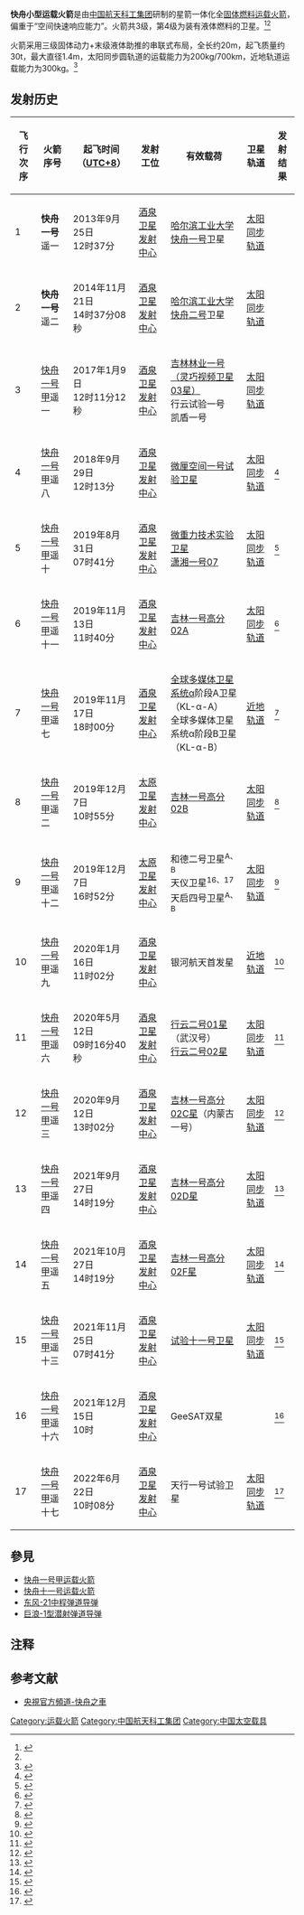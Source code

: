 {{Infobox rocket
<!----基本參數(必須)---->
|name           =  快舟小型运载火箭
|function       =  响应快速发射任务的[[运载火箭|运载火箭]]
|manufacturer   =  [[中国航天科工集团|中国航天科工集团]]
|country-origin =  {{PRC}}
<!----外型及質量參數 (必須)---->
|stages   =  3
|height = {{convert|19.4|m|abbr=on}}<ref name=csf-kz11>{{cite web|url=https://www.chinaspaceflight.com/rocket/KZ-11/KZ-11.html|title=快舟十一号小型固体运载火箭(KZ-11)：推迟到2018年首飞|language=zh|trans-title=Kuaizhou 11 small solid launch vehicle (KZ-11): First flight planned for 2018|date=October 30, 2017|access-date=March 10, 2018|archive-date=2018-07-27|archive-url=https://web.archive.org/web/20180727145721/https://www.chinaspaceflight.com/rocket/KZ-11/KZ-11.html|dead-url=no}}</ref>
|diameter = {{convert|1.4|m|abbr=on}}<ref name=csf-kz11/>
|mass =  {{convert|30|t|abbr=on}}
|capacities = 
  {{Infobox rocket/payload
  |location =  [[太阳同步轨道|SSO]] - 500km
  |kilos    =  {{convert|430|kg|abbr=on}}
  }}
<!----Launch history (必須)---->
|status   =  <!--現在狀態(如退役、現役等)，必須-->
|sites    =  [[酒泉卫星发射中心|酒泉卫星发射中心]]
|launches =  '''快舟一号'''：2次<br />'''[[快舟一号甲|快舟一号甲]]'''：15次<br />'''总计'''：17次
|success  =  '''快舟一号'''：2次<br />'''[[快舟一号甲|快舟一号甲]]'''：13次<br />'''总计'''：15次
|first    =  2013年9月25日
}}
'''快舟小型运载火箭'''是由[[中国航天科工集团|中国航天科工集团]]研制的星箭一体化全[[固体燃料|固体燃料]][[运载火箭|运载火箭]]，偏重于“空间快速响应能力”。火箭共3级，第4级为装有液体燃料的卫星。<ref name="casic">{{cite web|url=http://www.casic.com.cn/n103/n133/c2022698/content.html|title=“快舟”再显我国空间“快响”能力 采用星箭一体化技术成功发射快舟二号卫星 创我国航天发射最快记录|website=www.casic.com.cn|publisher=中国航天报|date=2014-11-24|accessdate=2015-08-25|archive-date=2019-06-09|archive-url=https://web.archive.org/web/20190609080820/http://www.casic.com.cn/n103/n133/c2022698/content.html|dead-url=no}}</ref><ref name="casic" />

火箭采用三级固体动力+末级液体助推的串联式布局，全长约20m，起飞质量约30t，最大直径1.4m，太阳同步圆轨道的运载能力为200kg/700km，近地轨道运载能力为300kg。<ref name="快舟一号甲">{{cite web|url=http://kuaixun.stcn.com/2017/0109/13009247.shtml#_cj|title=快舟一号甲成功发射“一箭三星” 开启商业航天新时代|website=www.stcn.com|publisher=证券时报网）|date=2017-01-09|accessdate=2017-01-09|archive-date=2019-06-09|archive-url=https://web.archive.org/web/20190609080817/http://kuaixun.stcn.com/2017/0109/13009247.shtml#_cj}}</ref>

== 发射历史 ==
{| class="wikitable sortable"
!飞行次序
!火箭序号
!起飞时间（[[UTC+8|UTC+8]]）
!发射工位
!有效载荷
!卫星轨道
!发射结果
|-
|1
|'''快舟一号'''遥一
|2013年9月25日<br />12时37分
|[[酒泉卫星发射中心|酒泉卫星发射中心]]
|[[哈尔滨工业大学|哈尔滨工业大学]]<br />[[快舟一号|快舟一号]]卫星
|[[太阳同步轨道|太阳同步轨道]]
|{{Yes|成功}}
|-
|2
|'''快舟一号'''遥二
|2014年11月21日<br />14时37分08秒
|[[酒泉卫星发射中心|酒泉卫星发射中心]]
|[[哈尔滨工业大学|哈尔滨工业大学]]<br />[[快舟二号|快舟二号]]卫星
|[[太阳同步轨道|太阳同步轨道]]
|{{Yes|成功}}
|-
|3
|[[快舟一号甲|快舟一号甲]]遥一
|2017年1月9日<br /> 12时11分12秒
|[[酒泉卫星发射中心|酒泉卫星发射中心]]
|[[吉林一号|吉林林业一号（灵巧视频卫星03星）]]<br />行云试验一号<br /> 凯盾一号
|[[太阳同步轨道|太阳同步轨道]]
|{{Yes|成功}}
|-
|4
|[[快舟一号甲|快舟一号甲]]遥八
|2018年9月29日<br>12时13分
|[[酒泉卫星发射中心|酒泉卫星发射中心]]
|[[微厘空间一号试验卫星|微厘空间一号试验卫星]]
|[[太阳同步轨道|太阳同步轨道]]
|{{yes|成功}}<ref>{{cite web |title=我国成功发射微厘空间一号试验卫星 |publisher=新华社 |date=2018-09-29 |url=http://www.xinhuanet.com/2018-09/29/c_129963479.htm |access-date=2019-03-10 |archive-date=2020-08-21 |archive-url=https://web.archive.org/web/20200821122906/http://www.xinhuanet.com/2018-09/29/c_129963479.htm |dead-url=no }}</ref>
|-
|5
|[[快舟一号甲|快舟一号甲]]遥十
|2019年8月31日<br>07时41分
|[[酒泉卫星发射中心|酒泉卫星发射中心]]
|[[微重力技术实验卫星|微重力技术实验卫星]]<br>[[潇湘一号07|潇湘一号07]]
|[[太阳同步轨道|太阳同步轨道]]
|{{yes|成功}}<ref>{{cite web |title=快舟一号甲运载火箭“一箭双星”发射成功 |publisher=新华社 |date=2019-08-31 |url=http://www.xinhuanet.com/politics/2019-08/31/c_1124944173.htm |accessdate=2019-08-31 |archive-date=2019-08-31 |archive-url=https://web.archive.org/web/20190831003630/http://www.xinhuanet.com/politics/2019-08/31/c_1124944173.htm |dead-url=no }}</ref>
|-
|6
|[[快舟一号甲|快舟一号甲]]遥十一
|2019年11月13日<br>11时40分{{NoteTag|本次发射与同日14时35分在[[太原卫星发射中心|太原卫星发射中心]]的[[长征六号运载火箭|长征六号运载火箭]]发射任务仅间隔175分钟，成为中国运载火箭发射史上发射时间间隔最短的两次发射任务。}}
|[[酒泉卫星发射中心|酒泉卫星发射中心]]
|[[吉林一号|吉林一号高分02A]]
|[[太阳同步轨道|太阳同步轨道]]
|{{yes|成功}}<ref>{{cite web |title=我国成功发射“吉林一号”高分02A卫星 |publisher=中国政府网 |date=2019-11-13 |url=http://www.gov.cn/xinwen/2019-11/13/content_5451619.htm |access-date=2019-11-13 |archive-date=2020-08-21 |archive-url=https://web.archive.org/web/20200821115253/http://www.gov.cn/xinwen/2019-11/13/content_5451619.htm |dead-url=no }}</ref>{{NoteTag|原定于2019年10月29日11时45分发射，由于地面设备出现问题导致分系统流程无法继续运行而终止发射。}}
|-
|7
|[[快舟一号甲|快舟一号甲]]遥七
|2019年11月17日<br>18时00分
|[[酒泉卫星发射中心|酒泉卫星发射中心]]
|[[全球多媒体卫星系统|全球多媒体卫星系统]]α阶段A卫星（KL-α-A）<br>全球多媒体卫星系统α阶段B卫星（KL-α-B）
|[[近地轨道|近地轨道]]
|{{yes|成功}}<ref>{{cite web |title=全球多媒体卫星系统α阶段A、B卫星成功发射 |publisher=新华社 |date=2019-11-17 |url=http://www.xinhuanet.com/politics/2019-11/17/c_1125242310.htm |accessdate=2019-11-18 |archive-date=2019-11-18 |archive-url=https://web.archive.org/web/20191118125841/http://www.xinhuanet.com/politics/2019-11/17/c_1125242310.htm |dead-url=no }}</ref>
|-
|8
|[[快舟一号甲|快舟一号甲]]遥二
|2019年12月7日<br>10时55分
|[[太原卫星发射中心|太原卫星发射中心]]
|[[吉林一号|吉林一号高分02B]]
|[[太阳同步轨道|太阳同步轨道]]
|{{yes|成功}}<ref>{{cite web |title=我国成功发射“吉林一号”高分02B卫星 |publisher=新华社 |date=2019-12-07 |url=http://www.xinhuanet.com/politics/2019-12/07/c_1125319360.htm |accessdate=2019-12-07 |archive-date=2019-12-07 |archive-url=https://web.archive.org/web/20191207035746/http://www.xinhuanet.com/politics/2019-12/07/c_1125319360.htm |dead-url=no }}</ref>
|-
|9
|[[快舟一号甲|快舟一号甲]]遥十二
|2019年12月7日<br>16时52分{{NoteTag|2019年12月7日10时55分在[[太原卫星发射中心|太原卫星发射中心]]的'''快舟一号甲运载火箭'''发射任务与同日16时52分在[[太原卫星发射中心|太原卫星发射中心]]的'''快舟一号甲运载火箭'''发射任务仅间隔6小时，成为中国同一型运载火箭在同一发射场发射间隔最短的两次发射任务。}}
|[[太原卫星发射中心|太原卫星发射中心]]
|和德二号卫星<sup>A、B</sup><br>天仪卫星<sup>16、17</sup><br>天启四号卫星<sup>A、B</sup>
|[[太阳同步轨道|太阳同步轨道]]
|{{yes|成功}}<ref>{{cite web |title=我国成功发射“一箭六星” |publisher=新华社 |date=2019-12-07 |url=http://www.xinhuanet.com/2019-12/07/c_1125320106.htm |accessdate=2019-12-07 |archive-date=2019-12-07 |archive-url=https://web.archive.org/web/20191207095943/http://www.xinhuanet.com/2019-12/07/c_1125320106.htm |dead-url=no }}</ref>
|-
|10
|[[快舟一号甲|快舟一号甲]]遥九
|2020年1月16日<br>11时02分
|[[酒泉卫星发射中心|酒泉卫星发射中心]]
|银河航天首发星
|[[近地轨道|近地轨道]]
|{{yes|成功}}<ref>{{cite web|title=我国成功发射银河航天首发星|publisher=新华社|url=http://www.xinhuanet.com/2020-01/16/c_1210441247.htm|accessdate=2020-01-16|archive-date=2020-01-16|archive-url=https://web.archive.org/web/20200116120147/http://www.xinhuanet.com/2020-01/16/c_1210441247.htm|dead-url=no}}</ref>
|-
|11
|[[快舟一号甲|快舟一号甲]]遥六
|2020年5月12日<br>09时16分40秒
|[[酒泉卫星发射中心|酒泉卫星发射中心]]
|[[行云二号01星|行云二号01星]]（武汉号）<br>[[行云二号02星|行云二号02星]]
|[[太阳同步轨道|太阳同步轨道]]
|{{yes|成功}}<ref>{{cite web|title=行云二号01/02星发射成功|publisher=中国政府网|url=http://www.gov.cn/xinwen/2020-05/12/content_5510868.htm|access-date=2020-05-12|archive-date=2020-08-21|archive-url=https://web.archive.org/web/20200821120243/http://www.gov.cn/xinwen/2020-05/12/content_5510868.htm|dead-url=no}}</ref>
|-
|12
|[[快舟一号甲|快舟一号甲]]遥三
|2020年9月12日<br>13时02分
|[[酒泉卫星发射中心|酒泉卫星发射中心]]
|[[吉林一号|吉林一号高分02C星]]（内蒙古一号）
|[[太阳同步轨道|太阳同步轨道]]
|{{no|失败}}<ref>{{cite web|title=“吉林一号”高分02C卫星发射失利|publisher=新华网|url=http://www.xinhuanet.com/2020-09/12/c_1126486097.htm|accessdate=2020-09-12|archive-date=2020-09-13|archive-url=https://web.archive.org/web/20200913195759/http://www.xinhuanet.com/2020-09/12/c_1126486097.htm|dead-url=no}}</ref>
|-
|13
|[[快舟一号甲|快舟一号甲]]遥四
|2021年9月27日<br>14时19分
|[[酒泉卫星发射中心|酒泉卫星发射中心]]
|[[吉林一号|吉林一号高分02D星]]
|[[太阳同步轨道|太阳同步轨道]]
|{{yes|成功}}<ref>{{cite web |author1=徐毅、奉青玲 |title=我国成功发射吉林一号高分02D卫星 |url=http://www.news.cn/2021-09/27/c_1127908113.htm |website=新华网 |accessdate=2021-09-27 |language=zh-cn |archive-date=2021-09-27 |archive-url=https://web.archive.org/web/20210927070626/http://www.news.cn/2021-09/27/c_1127908113.htm |dead-url=no }}</ref>
|-
|14
|[[快舟一号甲|快舟一号甲]]遥五
|2021年10月27日<br>14时19分
|[[酒泉卫星发射中心|酒泉卫星发射中心]]
|[[吉林一号|吉林一号高分02F星]]
|[[太阳同步轨道|太阳同步轨道]]
|{{yes|成功}}<ref>{{cite web |author1=奉青玲 |title=我国成功发射吉林一号高分02F卫星 |url=http://www.news.cn/2021-10/27/c_1128001189.htm |website=新华网 |date=2021-10-27 |accessdate=2021-10-27 |language=zh-cn |archive-date=2021-10-28 |archive-url=https://web.archive.org/web/20211028230646/http://www.news.cn/2021-10/27/c_1128001189.htm }}</ref>
|-
|15
|[[快舟一号甲|快舟一号甲]]遥十三
|2021年11月25日<br>07时41分
|[[酒泉卫星发射中心|酒泉卫星发射中心]]
|[[试验十一号卫星|试验十一号卫星]]
|[[太阳同步轨道|太阳同步轨道]]
|{{yes|成功}}<ref>{{cite web |author1=李国利 |author2=奉青玲 |title=我国成功发射试验十一号卫星 |url=http://www.news.cn/2021-11/25/c_1128097609.htm |website=新华社 |accessdate=2021-11-25 |date=2021-11-25 |archive-date=2021-11-25 |archive-url=https://web.archive.org/web/20211125070144/http://www.news.cn/2021-11/25/c_1128097609.htm }}</ref>
|-
|16
|[[快舟一号甲|快舟一号甲]]遥十六
|2021年12月15日<br>10时
|[[酒泉卫星发射中心|酒泉卫星发射中心]]
| GeeSAT双星
|
|{{no|失败}}<ref>{{cite web |title=GeeSAT双星商业航天发射任务失利 |url=http://www.news.cn/2021-12/15/c_1128165693.htm |website=新华社 |accessdate=2021-12-15 |date=2021-12-15 |archive-date=2021-12-15 |archive-url=https://web.archive.org/web/20211215074746/http://www.news.cn/2021-12/15/c_1128165693.htm }}</ref>
|-
|17
|[[快舟一号甲|快舟一号甲]]遥十七
|2022年6月22日<br>10时08分
|[[酒泉卫星发射中心|酒泉卫星发射中心]]
|天行一号试验卫星
|[[太阳同步轨道|太阳同步轨道]]
|{{yes|成功}}<ref>{{cite web |author1=李国利 |author2=郑伟杰 |title=我国成功发射天行一号试验卫星 |url=http://www.news.cn/tech/2022-06/22/c_1128764771.htm |website=新华社 |accessdate=2022-06-22 |date=2022-06-22 |archive-date=2022-06-22 |archive-url=https://web.archive.org/web/20220622151020/http://www.news.cn/tech/2022-06/22/c_1128764771.htm }}</ref>
<!--统计-->
|-
|colspan="7" style="padding: 0px" |{{Completion|成功率：|<!--成功次数-->15|<!--失败次数-->2|<!--发射次数-->17}}
|}

==參見==
*[[快舟一号甲运载火箭|快舟一号甲运载火箭]]
*[[快舟十一号运载火箭|快舟十一号运载火箭]]
*[[东风-21中程弹道导弹|东风-21中程弹道导弹]]
*[[巨浪-1型潜射弹道导弹|巨浪-1型潜射弹道导弹]]

== 注释 ==
{{NoteFoot}}
== 参考文献 ==
{{Reflist}}
*[https://www.youtube.com/watch?v=mM33Y8vIibw 央視官方頻道-快舟之車]

{{中国航天}}
{{ELVs}}
{{中国发射载具}}
[[Category:运载火箭|Category:运载火箭]]
[[Category:中国航天科工集团|Category:中国航天科工集团]]
[[Category:中国太空载具|Category:中国太空载具]]